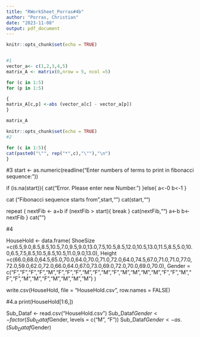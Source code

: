 ```yaml
---
title: "RWorkSheet_Porras#4b"
author: "Porras, Christian"
date: "2023-11-08"
output: pdf_document
---
```


```r
knitr::opts_chunk$set(echo = TRUE)


#1
vector_a<- c(1,2,3,4,5)
matrix_A <- matrix(0,nrow = 5, ncol =5)

for (c in 1:5)
for (p in 1:5)

{
matrix_A[c,p] <-abs (vector_a[c] - vector_a[p])
}

matrix_A
```

```r
knitr::opts_chunk$set(echo = TRUE)
#2

for (c in 1:5){
cat(paste0("\"", rep("*",c),"\""),"\n")
}
```

#3
start <- as.numeric(readline("Enter numbers of terms to print in fibonacci sequence:"))

if (is.na(start)){
cat("Error. Please enter new Number.\n")
}else{
a<-0
b<-1
}

cat ("Fibonacci sequence starts from",start,"\n")
cat(start,"")

repeat {
nextFib <- a+b
  if (nextFib > start){
  break
}
cat(nextFib,"")
a<-b
b<-nextFib
}
cat("\n")

#4 

  HouseHold <- data.frame(
  ShoeSize =c(6.5,9.0,8.5,8.5,10.5,7.0,9.5,9.0,13.0,7.5,10.5,8.5,12.0,10.5,13.0,11.5,8.5,5.0,10.0,6.5,7.5,8.5,10.5,8.5,10.5,11.0,9.0,13.0),
  Height =c(66.0,68.0,64.5,65.0,70.0,64.0,70.0,71.0,72.0,64.0,74.5,67.0,71.0,71.0,77.0,72.0,59.0,62.0,72.0,66.0,64.0,67.0,73.0,69.0,72.0,70.0,69.0,70.0),
  Gender = c("F","F","F","F","M","F","F","F","M","F","M","F","M","M","M","M","F","F","M","F","F","M","M","F","M","M","M","M")
  )
  
write.csv(HouseHold, file = "HouseHold.csv", row.names = FALSE)




#4.a
print(HouseHold[1:6,])

Sub_Dataf <- read.csv("HouseHold.csv")
Sub_Dataf$Gender <- factor(Sub_Dataf$Gender, levels = c("M", "F"))
Sub_Dataf$Gender<- as.(Sub_Dataf$Gender)



